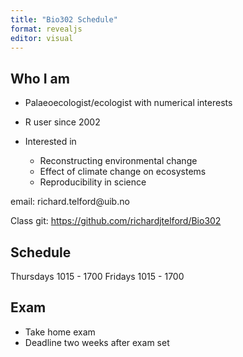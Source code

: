 ```yaml
---
title: "Bio302 Schedule"
format: revealjs
editor: visual
---
```


## Who I am

 - Palaeoecologist/ecologist with numerical interests
 - R user since 2002
 
 - Interested in
    - Reconstructing environmental change
    - Effect of climate change on ecosystems
    - Reproducibility in science

email: richard.telford@uib.no

Class git: [https://github.com/richardjtelford/Bio302](https://github.com/richardjtelford/Bio302)

## Schedule

Thursdays 1015 - 1700
Fridays 1015 - 1700



## Exam

 - Take home exam
 - Deadline two weeks after exam set